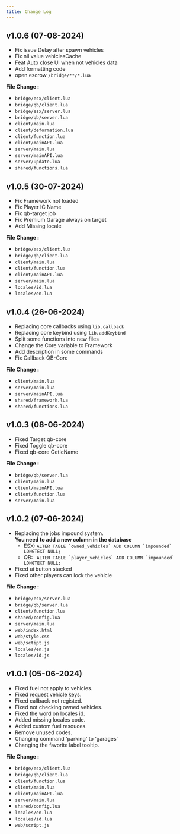 ```yaml
---
title: Change Log
---
```


## v1.0.6 (07-08-2024)

- Fix issue Delay after spawn vehicles
- Fix nil value vehiclesCache
- Feat Auto close UI when not vehicles data
- Add formatting code
- open escrow `/bridge/**/*.lua`

**File Change :**

- `bridge/esx/client.lua`
- `bridge/qb/client.lua`
- `bridge/esx/server.lua`
- `bridge/qb/server.lua`
- `client/main.lua`
- `client/deformation.lua`
- `client/function.lua`
- `client/mainAPI.lua`
- `server/main.lua`
- `server/mainAPI.lua`
- `server/update.lua`
- `shared/functions.lua`

## v1.0.5 (30-07-2024)

- Fix Framework not loaded
- Fix Player IC Name
- Fix qb-target job
- Fix Premium Garage always on target
- Add Missing locale

**File Change :**

- `bridge/esx/client.lua`
- `bridge/qb/client.lua`
- `client/main.lua`
- `client/function.lua`
- `client/mainAPI.lua`
- `server/main.lua`
- `locales/id.lua`
- `locales/en.lua`

## v1.0.4 (26-06-2024)

- Replacing core callbacks using `lib.callback`
- Replacing core keybind using `lib.addKeybind`
- Split some functions into new files
- Change the Core variable to Framework
- Add description in some commands
- Fix Callback QB-Core

**File Change :**

- `client/main.lua`
- `server/main.lua`
- `server/mainAPI.lua`
- `shared/framework.lua`
- `shared/functions.lua`

## v1.0.3 (08-06-2024)

- Fixed Target qb-core
- Fixed Toggle qb-core
- Fixed qb-core GetIcName

**File Change :**

- `bridge/qb/server.lua`
- `client/main.lua`
- `client/mainAPI.lua`
- `client/function.lua`
- `server/main.lua`

## v1.0.2 (07-06-2024)

- Replacing the jobs impound system.<br/>
  **You need to add a new column in the database**
  - ESX: `` ALTER TABLE `owned_vehicles` ADD COLUMN `impounded` LONGTEXT NULL; ``
  - QB: `` ALTER TABLE `player_vehicles` ADD COLUMN `impounded` LONGTEXT NULL;``
- Fixed ui button stacked
- Fixed other players can lock the vehicle

**File Change :**

- `bridge/esx/server.lua`
- `bridge/qb/server.lua`
- `client/function.lua`
- `shared/config.lua`
- `server/main.lua`
- `web/index.html`
- `web/style.css`
- `web/sctipt.js`
- `locales/en.js`
- `locales/id.js`

## v1.0.1 (05-06-2024)

- Fixed fuel not apply to vehicles.
- Fixed request vehicle keys.
- Fixed callback not registed.
- Fixed not checking owned vehicles.
- Fixed the word on locales id.
- Added missing locales code.
- Added custom fuel resouces.
- Remove unused codes.
- Changing command 'parking' to 'garages'
- Changing the favorite label tooltip.

**File Change :**

- `bridge/esx/client.lua`
- `bridge/qb/client.lua`
- `client/function.lua`
- `client/main.lua`
- `client/mainAPI.lua`
- `server/main.lua`
- `shared/config.lua`
- `locales/en.lua`
- `locales/id.lua`
- `web/script.js`
